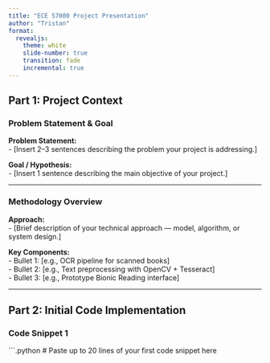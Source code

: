 ```yaml
---
title: "ECE 57000 Project Presentation"
author: "Tristan"
format: 
  revealjs:
    theme: white
    slide-number: true
    transition: fade
    incremental: true
---
```


## Part 1: Project Context

### Problem Statement & Goal
**Problem Statement:**  
- [Insert 2–3 sentences describing the problem your project is addressing.]  

**Goal / Hypothesis:**  
- [Insert 1 sentence describing the main objective of your project.]  

---

### Methodology Overview
**Approach:**  
- [Brief description of your technical approach — model, algorithm, or system design.]  

**Key Components:**  
- Bullet 1: [e.g., OCR pipeline for scanned books]  
- Bullet 2: [e.g., Text preprocessing with OpenCV + Tesseract]  
- Bullet 3: [e.g., Prototype Bionic Reading interface]  

---

## Part 2: Initial Code Implementation

### Code Snippet 1
```.python
# Paste up to 20 lines of your first code snippet here
